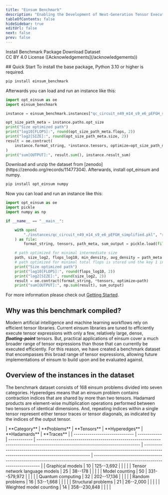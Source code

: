 ---
title: "Einsum Benchmark"
description: "Enabling the Development of Next-Generation Tensor Execution Engines"
tableOfContents: false
hideSidebar: true
editUrl: false
next: false
prev: false
---


<div class="text-center">
<div class="mt-0">
<LinkButton href="/guides/gettingstarted">Install Benchmark Package</LinkButton>
<LinkButton icon="external" href="https://zenodo.org/record/11477304" variant='secondary'>Download Dataset</LinkButton>
</div>
<p style="margin-top:0;">CC BY 4.0 License ([Acknowledgements](/acknowledgements))</p>
</div>
<div class="md:text-center">
## Quick Start

<Tabs>
<TabItem label="Python Package" >
To install the base package, Python 3.10 or higher is required.

```bash
pip install einsum_benchmark
```

Afterwards you can load and run an instance like this:

```python
import opt_einsum as oe
import einsum_benchmark

instance = einsum_benchmark.instances["qc_circuit_n49_m14_s9_e6_pEFGH_simplified"]

opt_size_path_meta = instance.paths.opt_size
print("Size optimized path")
print("log10[FLOPS]:", round(opt_size_path_meta.flops, 2))
print("log2[SIZE]:", round(opt_size_path_meta.size, 2))
result = oe.contract(
    instance.format_string, *instance.tensors, optimize=opt_size_path_meta.path
)
print("sum[OUTPUT]:", result.sum(), instance.result_sum)
```
</TabItem>
<TabItem label="Raw Dataset" >
Download and unzip the dataset from [zenodo](https://zenodo.org/records/11477304). Afterwards, install opt_einsum and numpy.

```bash
pip install opt_einsum numpy
```

Now you can load and run an instance like this:

```python
import opt_einsum as oe
import pickle
import numpy as np

if __name__ == "__main__":

    with open(
        "./instances/qc_circuit_n49_m14_s9_e6_pEFGH_simplified.pkl", "rb"
    ) as file:
        format_string, tensors, path_meta, sum_output = pickle.load(file)

    # path optimized for minimal intermediate size
    path, size_log2, flops_log10, min_density, avg_density = path_meta[0]
    # path optimized for minimal total flops is stored und the key 1 in path_meta
    print("Size optimized path")
    print("log10[FLOPS]:", round(flops_log10, 2))
    print("log2[SIZE]:", round(size_log2, 2))
    result = oe.contract(format_string, *tensors, optimize=path)
    print("sum[OUTPUT]:", np.sum(result), sum_output)
```
</TabItem>
</Tabs>

For more information please check out [Getting Started](/guides/gettingstarted).

## Why was this benchmark compiled?

Modern artificial intelligence and machine learning workflows rely on efficient tensor libraries.
Current einsum libraries are tuned to efficiently execute tensor expressions with only a few, relatively large, dense, **_floating-point_** tensors.
But, practical applications of einsum cover a much broader range of tensor expressions than those that can currently be executed efficiently.
For this reason, we have created a benchmark dataset that encompasses this broad range of
tensor expressions, allowing future implementations of einsum to build upon and
be evaluated against.

## Overview of the instances in the dataset

The benchmark dataset consists of 168 einsum problems divided into seven categories.
Hyperedges means that an einsum problem contains contraction indices that are shared by more than two tensors.
Hadamard products are element-wise multiplication operations performed between two tensors of identical dimensions.
And, repeating indices within a single tensor represent either tensor traces or tensor diagonals, as indicated by the indices of the output tensor.

<div class="mx-auto min-w-96 md:w-10/12 lg:w-3/4 ">
| **Category**                   | **Problems** | **Tensors**  | **Hyperedges**                                                                                                                    | **Hadamards**                                                                                                                     | **Traces**                                                                                                                        |
| ------------------------------ | ------------ | ------------ | --------------------------------------------------------------------------------------------------------------------------------- | --------------------------------------------------------------------------------------------------------------------------------- | --------------------------------------------------------------------------------------------------------------------------------- |
| Graphical models               | 10           | 125--3,692   | <Icon name="approve-check" color="green" class="mx-auto" /> | <Icon name="close" color="red" class="mx-auto" />    | <Icon name="close" color="red" class="mx-auto" />    |
| Tensor network language models | 25           | 38--178      | <Icon name="close" color="red" class="mx-auto" />    | <Icon name="close" color="red" class="mx-auto" />    | <Icon name="close" color="red" class="mx-auto" />    |
| Model counting                 | 50           | 331--579,972 | <Icon name="approve-check" color="green" class="mx-auto" />| <Icon name="approve-check" color="green" class="mx-auto" />| <Icon name="approve-check" color="green" class="mx-auto" />|
| Quantum computing              | 32           | 202--17,136  | <Icon name="approve-check" color="green" class="mx-auto" />| <Icon name="approve-check" color="green" class="mx-auto" />| <Icon name="close" color="red" class="mx-auto" />    |
| Random problems                | 16           | 53--1,668    | <Icon name="approve-check" color="green" class="mx-auto" />| <Icon name="approve-check" color="green" class="mx-auto" />| <Icon name="approve-check" color="green" class="mx-auto" />|
| Structural problems            | 21           | 26--2,000    | <Icon name="close" color="red" class="mx-auto" />    | <Icon name="close" color="red" class="mx-auto" />    | <Icon name="close" color="red" class="mx-auto" />    |
| Weighted model counting        | 14           | 358--230,848 | <Icon name="approve-check" color="green" class="mx-auto" />| <Icon name="approve-check" color="green" class="mx-auto" />| <Icon name="approve-check" color="green" class="mx-auto" />|
</div>
</div>